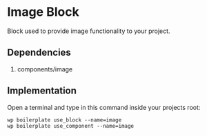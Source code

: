 # Image Block

Block used to provide image functionality to your project.

## Dependencies

1. components/image

## Implementation

Open a terminal and type in this command inside your projects root:

```shell
wp boilerplate use_block --name=image
wp boilerplate use_component --name=image
```
